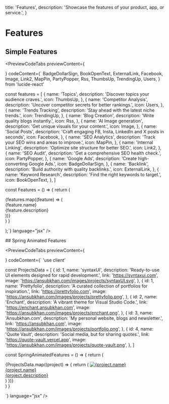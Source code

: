 
  title: 'Features',
  description: 'Showcase the features of your product, app, or service.',
}

# Features

## Simple Features

<PreviewCodeTabs
  previewContent={
    <div className="group">
      <Features />
    </div>
  }
  codeContent={`
  BadgeDollarSign,
  BookOpenText,
  ExternalLink,
  Facebook,
  Image,
  Link2,
  MapPin,
  PartyPopper,
  Rss,
  ThumbsUp,
  TrendingUp,
  Users,
} from 'lucide-react'

const features = [
{
name: 'Topics',
description: 'Discover topics your audience craves.',
icon: ThumbsUp,
},
{
name: 'Competitor Analysis',
description: 'Uncover competitor secrets for better rankings.',
icon: Users,
},
{
name: 'Trends Tracking',
description: 'Stay ahead with the latest niche trends.',
icon: TrendingUp,
},
{
name: 'Blog Creation',
description: 'Write quality blogs instantly.',
icon: Rss,
},
{
name: 'AI Image generation',
description: 'Get unique visuals for your content.',
icon: Image,
},
{
name: 'Social Posts',
description: 'Craft engaging FB, Insta, LinkedIn and X posts in seconds',
icon: Facebook,
},
{
name: 'SEO Analytics',
description: 'Track your SEO wins and areas to improve.',
icon: MapPin,
},
{
name: 'Internal Linking',
description: 'Optimize site structure for better SEO.',
icon: Link2,
},
{
name: 'SEO Audit',
description: 'Get a comprehensive SEO health check.',
icon: PartyPopper,
},
{
name: 'Google Ads',
description: 'Create high-converting Google Ads.',
icon: BadgeDollarSign,
},
{
name: 'Backlink',
description: 'Build authority with quality backlinks.',
icon: ExternalLink,
},
{
name: 'Keyword Research',
description: 'Find the right keywords to target.',
icon: BookOpenText,
},
]

const Features = () => {
return (

<div className="mx-auto max-w-7xl">
  <div
    className="mx-auto grid max-w-2xl grid-cols-2 gap-x-6 gap-y-10 
  text-base leading-7 text-gray-600 sm:grid-cols-2 lg:mx-0 lg:max-w-none 
  lg:grid-cols-4 lg:gap-x-8 lg:gap-y-16"
  >
    {features.map((feature) => (
      <div key={feature.name} className="relative">
        <div className="flex flex-col">
          <feature.icon
            className="mb-2 h-5 w-5 text-cyan-500"
            aria-hidden="true"
          />
          <div className="text-md inline font-semibold text-gray-800">
            {feature.name}
          </div>
          <div className="inline max-w-xs text-sm text-gray-700">
            {feature.description}
          </div>
        </div>
      </div>
    ))}
  </div>
</div>
) }


);`}
language="jsx"
/>

<div className="mt-10 border-t border-gray-200"></div>

<div className="my-4"></div>
## Spring Animated Features

<PreviewCodeTabs
  previewContent={
    <div className="group">
      <SpringAnimatedFeatures />
    </div>
  }
  codeContent={`
 'use client'


const ProjectsData = [
{
id: 1,
name: 'syntaxUI',
description: 'Ready-to-use UI elements designed for rapid development.',
link: 'https://syntaxui.com',
image: 'https://ansubkhan.com/images/projects/syntaxUI.svg',
},
{
id: 1,
name: 'Prettyfolio',
description: 'A curated collection of portfolios for inspiration.',
link: 'https://prettyfolio.com',
image: 'https://ansubkhan.com/images/projects/prettyfolio.png',
},
{
id: 2,
name: 'Enchant',
description: 'A vibrant theme for Visual Studio Code.',
link: 'https://enchant.ansubkhan.com',
image: 'https://ansubkhan.com/images/projects/enchant.png',
},
{
id: 3,
name: 'Ansubkhan.com',
description: 'My personal website, blogs and newsletter.',
link: 'https://ansubkhan.com',
image: 'https://ansubkhan.com/images/projects/portfolio.png',
},
{
id: 4,
name: 'Quote Vault',
description: 'Social media, but for sharing quotes.',
link: 'https://quote-vault.vercel.app',
image: 'https://ansubkhan.com/images/projects/quote-vault.png',
},
]

const SpringAnimatedFeatures = () => {
return (

<div>
  <div className="grid w-full grid-cols-1 md:grid-cols-3">
    {ProjectsData.map((project) => {
      return (
        <motion.div
          whileHover={{
            y: -8,
          }}
          transition={{
            type: 'spring',
            bounce: 0.7,
          }}
          key={project.id}
          className="mt-5 text-left"
        >
          <a target="_blank" rel="noopener noreferrer" href={project.link}>
            <Image
              src={project.image}
              width={30}
              height={30}
              className="mb-3 rounded-lg"
              alt={project.name}
            />
            <div className="mb-1 text-sm font-medium text-gray-900">
              {project.name}
            </div>
            <div className="max-w-[250px] text-sm font-normal text-gray-500">
              {project.description}
            </div>
          </a>
        </motion.div>
      )
    })}
  </div>
</div>
) }

`}
language="jsx"
/>
